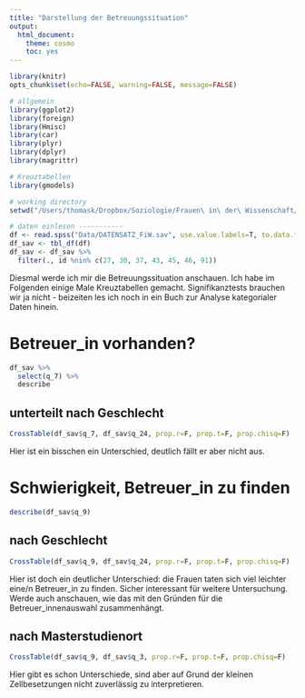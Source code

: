 ```yaml
---
title: "Darstellung der Betreuungssituation"
output:
  html_document:
    theme: cosmo
    toc: yes
---
```

```r
library(knitr)
opts_chunk$set(echo=FALSE, warning=FALSE, message=FALSE)
```


```r

# allgemein
library(ggplot2)
library(foreign)
library(Hmisc)
library(car)
library(plyr)
library(dplyr)
library(magrittr)

# Kreuztabellen
library(gmodels)

# working directory
setwd("/Users/thomask/Dropbox/Soziologie/Frauen\ in\ der\ Wissenschaft/quantitative\ Erhebung/Arbeitsbereich\ Thomas/Berechnungen")

# daten einlesen -----------
df <- read.spss("Data/DATENSATZ_FiW.sav", use.value.labels=T, to.data.frame=T)
df_sav <- tbl_df(df)
df_sav <- df_sav %>%
  filter(., id %nin% c(27, 30, 37, 43, 45, 46, 91))
```

Diesmal werde ich mir die Betreuungssituation anschauen. Ich habe im Folgenden einige Male Kreuztabellen gemacht. Signifikanztests brauchen wir ja nicht - beizeiten les ich noch in ein Buch zur Analyse kategorialer Daten hinein.

# Betreuer_in vorhanden?
```r
df_sav %>%
  select(q_7) %>%
  describe
```

## unterteilt nach Geschlecht
```r
CrossTable(df_sav$q_7, df_sav$q_24, prop.r=F, prop.t=F, prop.chisq=F)
```
Hier ist ein bisschen ein Unterschied, deutlich fällt er aber nicht aus.

# Schwierigkeit, Betreuer_in zu finden
```r
describe(df_sav$q_9)
```

## nach Geschlecht
```r
CrossTable(df_sav$q_9, df_sav$q_24, prop.r=F, prop.t=F, prop.chisq=F)
```
Hier ist doch ein deutlicher Unterschied: die Frauen taten sich viel leichter eine/n Betreuer_in zu finden. Sicher interessant für weitere Untersuchung. Werde auch anschauen, wie das mit den Gründen für die Betreuer_innenauswahl zusammenhängt.

## nach Masterstudienort
```r
CrossTable(df_sav$q_9, df_sav$q_3, prop.r=F, prop.t=F, prop.chisq=F)
```
Hier gibt es schon Unterschiede, sind aber auf Grund der kleinen Zellbesetzungen nicht zuverlässig zu interpretieren.


